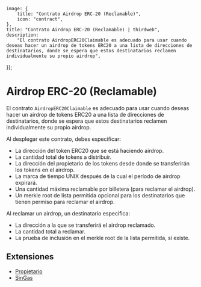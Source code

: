
	image: {
		title: "Contrato Airdrop ERC-20 (Reclamable)",
		icon: "contract",
	},
	title: "Contrato Airdrop ERC-20 (Reclamable) | thirdweb",
	description:
		"El contrato AirdropERC20Claimable es adecuado para usar cuando deseas hacer un airdrop de tokens ERC20 a una lista de direcciones de destinatarios, donde se espera que estos destinatarios reclamen individualmente su propio airdrop",
});

# Airdrop ERC-20 (Reclamable)

El contrato `AirdropERC20Claimable` es adecuado para usar cuando deseas hacer un airdrop de tokens ERC20 a una lista de direcciones de destinatarios, donde se espera que estos destinatarios reclamen individualmente su propio airdrop.

Al desplegar este contrato, debes especificar:

- La dirección del token ERC20 que se está haciendo airdrop.
- La cantidad total de tokens a distribuir.
- La dirección del propietario de los tokens desde donde se transferirán los tokens en el airdrop.
- La marca de tiempo UNIX después de la cual el período de airdrop expirará.
- Una cantidad máxima reclamable por billetera (para reclamar el airdrop).
- Un merkle root de lista permitida opcional para los destinatarios que tienen permiso para reclamar el airdrop.

Al reclamar un airdrop, un destinatario especifica:

- La dirección a la que se transferirá el airdrop reclamado.
- La cantidad total a reclamar.
- La prueba de inclusión en el merkle root de la lista permitida, si existe.

## Extensiones

- [Propietario](/contracts/build/extensions/general/Ownable)
- [SinGas](/contracts/build/extensions)
